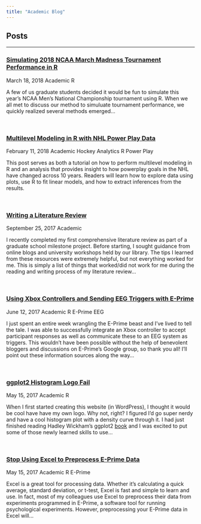 ```yaml
---
title: "Academic Blog"
---
```


<h2><span class="fa fa-file-text-o" aria-hidden="true"></span> Posts</h2> 
<hr>

<!-- 2018 March Madness -->

<h3><span class="fa fa-sticky-note-o" aria-hidden="true"></span><a href="post-Simulating-2018-NCAA-March-Madness-Tournament-Performance-in-R.html" class="postLink"> Simulating 2018 NCAA March Madness Tournament Performance in R</a></h3>

<span class="glyphicon glyphicon-time"></span> March 18, 2018
<span class="label label-primary">Academic</span>
<span class="label label-default">R</span>

A few of us graduate students decided it would be fun to simulate this year's NCAA Men's National Championship tournament using R. When we all met to discuss our method to simuluate tournament performance, we quickly realized several methods emerged...

<br>

<!-- Multi-level Model NHL -->

<h3><span class="fa fa-sticky-note-o" aria-hidden="true"></span><a href="post-Multilevel-Modeling-in-R-with-NHL-Power-Play-Data.html" class="postLink"> Multilevel Modeling in R with NHL Power Play Data</a></h3>

<span class="glyphicon glyphicon-time"></span> February 11, 2018
<span class="label label-primary">Academic</span>
<span class="label label-info">Hockey Analytics</span>
<span class="label label-default">R</span>
<span class="label label-danger">Power Play</span>

This post serves as both a tutorial on how to perform multilevel modeling in R and an analysis that provides insight to how powerplay goals in the NHL have changed across 10 years. Readers will learn how to explore data using plots, use R to fit linear models, and how to extract inferences from the results.

<br>

<!-- Lit Review -->

<h3><span class="fa fa-sticky-note-o" aria-hidden="true"></span><a href="post-Writing-a-Literature-Review.html" class="postLink"> Writing a Literature Review</a></h3>

<span class="glyphicon glyphicon-time"></span> September 25, 2017
<span class="label label-primary">Academic</span>

I recently completed my first comprehensive literature review as part of a graduate school milestone project. Before starting, I sought guidance from online blogs and university workshops held by our library. The tips I learned from these resources were extremely helpful, but not everything worked for me. This is simply a list of things that worked/did not work for me during the reading and writing process of my literature review...

<br>

<!-- Xbox Controllers and Eprime -->

<h3><span class="fa fa-sticky-note-o" aria-hidden="true"></span><a href="post-Using-Xbox-Controllers-and-Sending-EEG-Triggers-with-E-Prime.html" class="postLink"> Using Xbox Controllers and Sending EEG Triggers with E-Prime</a></h3>

<span class="glyphicon glyphicon-time"></span> June 12, 2017
<span class="label label-primary">Academic</span>
<span class="label label-default">R</span>
<span class="label label-success">E-Prime</span>
<span class="label label-warning">EEG</span>

I just spent an entire week wrangling the E-Prime beast and I've lived to tell the tale. I was able to successfully integrate an Xbox controller to accept participant responses as well as communicate these to an EEG system as triggers. This wouldn't have been possible without the help of benevolent bloggers and discussions on E-Prime's Google group, so thank you all! I'll point out these information sources along the way...

<br>

<!-- ggplot2 Histogram Logo Fail -->

<h3><span class="fa fa-sticky-note-o" aria-hidden="true"></span><a href="post-ggplot2-Histogram-Logo-Fail.html" class="postLink"> ggplot2 Histogram Logo Fail</a></h3>

<span class="glyphicon glyphicon-time"></span> May 15, 2017
<span class="label label-primary">Academic</span>
<span class="label label-default">R</span>

When I first started creating this website (in WordPress), I thought it would be cool have have my own logo. Why not, right? I figured I'd go super nerdy and have a cool histogram plot with a density curve through it. I had just finished reading Hadley Wickham's ggplot2 [book](https://github.com/hadley/ggplot2-book) and I was excited to put some of those newly learned skills to use...

<br>

<!-- Stop Using Excel to Preprocess E-Prime Data -->

<h3><span class="fa fa-sticky-note-o" aria-hidden="true"></span><a href="post-Stop-Using-Excel-to-Preprocess-E-Prime-Data.html" class="postLink"> Stop Using Excel to Preprocess E-Prime Data</a></h3>

<span class="glyphicon glyphicon-time"></span> May 15, 2017
<span class="label label-primary">Academic</span>
<span class="label label-default">R</span>
<span class="label label-success">E-Prime</span>

Excel is a great tool for processing data. Whether it's calculating a quick average, standard deviation, or t-test, Excel is fast and simple to learn and use. In fact, most of my colleagues use Excel to preprocess their data from experiments programmed in E-Prime, a software tool for running psychological experiments. However, preprocessing your E-Prime data in Excel will...

<br>